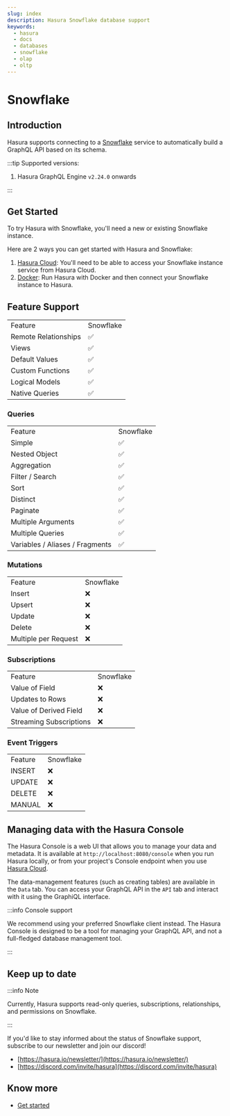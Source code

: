 ```yaml
---
slug: index
description: Hasura Snowflake database support
keywords:
  - hasura
  - docs
  - databases
  - snowflake
  - olap
  - oltp
---
```


# Snowflake

## Introduction

Hasura supports connecting to a [Snowflake](https://www.snowflake.com) service to automatically build a GraphQL API based on its schema.

:::tip Supported versions:

1.  Hasura GraphQL Engine `v2.24.0` onwards

:::

## Get Started

To try Hasura with Snowflake, you'll need a new or existing Snowflake instance.

Here are 2 ways you can get started with Hasura and Snowflake:

1.  [Hasura Cloud](/databases/snowflake/getting-started/cloud.mdx): You'll need to be able to access your Snowflake
    instance service from Hasura Cloud.
2.  [Docker](/databases/snowflake/getting-started/docker.mdx): Run Hasura with Docker and then connect your Snowflake
    instance to Hasura.

## Feature Support

<div className="feature-matrix-tables">

<table>
  <tr>
    <td>Feature</td>
    <td>Snowflake</td>
  </tr>
  <tr>
    <td>Remote Relationships</td>
    <td>✅</td>
  </tr>
  <tr>
    <td>Views</td>
    <td>✅</td>
  </tr>
  <tr>
    <td>Default Values</td>
    <td>✅</td>
  </tr>
  <tr>
    <td>Custom Functions</td>
    <td>✅</td>
  </tr>
  <tr>
    <td>Logical Models</td>
    <td>✅</td>
  </tr>
  <tr>
    <td>Native Queries</td>
    <td>✅</td>
  </tr>
</table>

### Queries

<table>
  <tr>
    <td>Feature</td>
    <td>Snowflake</td>
  </tr>
  <tr>
    <td>Simple</td>
    <td>✅</td>
  </tr>
  <tr>
    <td>Nested Object</td>
    <td>✅</td>
  </tr>
  <tr>
    <td>Aggregation</td>
    <td>✅</td>
  </tr>
  <tr>
    <td>Filter / Search</td>
    <td>✅</td>
  </tr>
  <tr>
    <td>Sort</td>
    <td>✅</td>
  </tr>
  <tr>
    <td>Distinct</td>
    <td>✅</td>
  </tr>
  <tr>
    <td>Paginate</td>
    <td>✅</td>
  </tr>
  <tr>
    <td>Multiple Arguments</td>
    <td>✅</td>
  </tr>
  <tr>
    <td>Multiple Queries</td>
    <td>✅</td>
  </tr>
  <tr>
    <td>Variables / Aliases / Fragments</td>
    <td>✅</td>
  </tr>
</table>

### Mutations

<table>
  <tr>
    <td>Feature</td>
    <td>Snowflake</td>
  </tr>
  <tr>
    <td>Insert</td>
    <td>❌</td>
  </tr>
  <tr>
    <td>Upsert</td>
    <td>❌</td>
  </tr>
  <tr>
    <td>Update</td>
    <td>❌</td>
  </tr>
  <tr>
    <td>Delete</td>
    <td>❌</td>
  </tr>
  <tr>
    <td>Multiple per Request</td>
    <td>❌</td>
  </tr>
</table>

### Subscriptions

<table>
  <tr>
    <td>Feature</td>
    <td>Snowflake</td>
  </tr>
  <tr>
    <td>Value of Field</td>
    <td>❌</td>
  </tr>
  <tr>
    <td>Updates to Rows</td>
    <td>❌</td>
  </tr>
  <tr>
    <td>Value of Derived Field</td>
    <td>❌</td>
  </tr>
  <tr>
    <td>Streaming Subscriptions</td>
    <td>❌</td>
  </tr>
</table>

### Event Triggers

<table>
  <tr>
    <td>Feature</td>
    <td>Snowflake</td>
  </tr>
  <tr>
    <td>INSERT</td>
    <td>❌</td>
  </tr>
  <tr>
    <td>UPDATE</td>
    <td>❌</td>
  </tr>
  <tr>
    <td>DELETE</td>
    <td>❌</td>
  </tr>
  <tr>
    <td>MANUAL</td>
    <td>❌</td>
  </tr>
</table>

</div>

## Managing data with the Hasura Console

The Hasura Console is a web UI that allows you to manage your data and metadata. It is available at
`http://localhost:8080/console` when you run Hasura locally, or from your project's Console endpoint when you use
[Hasura Cloud](https://cloud.hasura.io).

The data-management features (such as creating tables) are available in the `Data` tab. You can access your GraphQL API
in the `API` tab and interact with it using the GraphiQL interface.

:::info Console support

We recommend using your preferred Snowflake client instead. The Hasura Console is designed to be a tool for managing
your GraphQL API, and not a full-fledged database management tool.

:::

## Keep up to date

:::info Note

Currently, Hasura supports read-only queries, subscriptions, relationships, and permissions on Snowflake.

:::

If you'd like to stay informed about the status of Snowflake support, subscribe to our newsletter and join our
discord!

- [https://hasura.io/newsletter/](https://hasura.io/newsletter/)
- [https://discord.com/invite/hasura](https://discord.com/invite/hasura)

## Know more

- [Get started](/databases/snowflake/getting-started/index.mdx)
